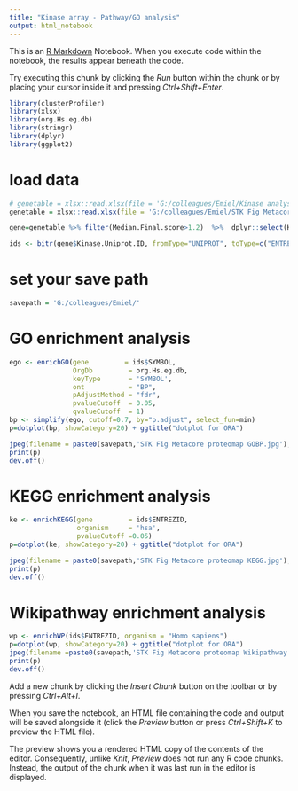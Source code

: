 ---
title: "Kinase array - Pathway/GO analysis"
output: html_notebook
---

This is an [R Markdown](http://rmarkdown.rstudio.com) Notebook. When you execute code within the notebook, the results appear beneath the code. 

Try executing this chunk by clicking the *Run* button within the chunk or by placing your cursor inside it and pressing *Ctrl+Shift+Enter*. 


```{r}
library(clusterProfiler)
library(xlsx)
library(org.Hs.eg.db)
library(stringr)
library(dplyr)
library(ggplot2)
```

# load data
```{r}

# genetable = xlsx::read.xlsx(file = 'G:/colleagues/Emiel/Kinase analysis_STK-N2 00h vs C_Test Chang.xls',sheetIndex = 1)
genetable = xlsx::read.xlsx(file = 'G:/colleagues/Emiel/STK Fig Metacore proteomap etc.xlsx',sheetIndex = 1)

gene=genetable %>% filter(Median.Final.score>1.2)  %>%  dplyr::select(Kinase.Uniprot.ID)

ids <- bitr(gene$Kinase.Uniprot.ID, fromType="UNIPROT", toType=c("ENTREZID", "SYMBOL"), OrgDb="org.Hs.eg.db")

```

# set your save path
```{r}
savepath = 'G:/colleagues/Emiel/'

```


# GO enrichment analysis
```{r}
ego <- enrichGO(gene         = ids$SYMBOL,
                OrgDb         = org.Hs.eg.db,
                keyType       = 'SYMBOL',
                ont           = "BP",
                pAdjustMethod = "fdr",
                pvalueCutoff  = 0.05,
                qvalueCutoff  = 1)
bp <- simplify(ego, cutoff=0.7, by="p.adjust", select_fun=min)
p=dotplot(bp, showCategory=20) + ggtitle("dotplot for ORA")

jpeg(filename = paste0(savepath,'STK Fig Metacore proteomap GOBP.jpg'),height = 650,width = 450)
print(p)
dev.off()

```

# KEGG enrichment analysis
```{r}
ke <- enrichKEGG(gene         = ids$ENTREZID,
                 organism     = 'hsa',
                 pvalueCutoff =0.05)
p=dotplot(ke, showCategory=20) + ggtitle("dotplot for ORA")

jpeg(filename = paste0(savepath,'STK Fig Metacore proteomap KEGG.jpg'),height = 550,width = 450)
print(p)
dev.off()
```


# Wikipathway enrichment analysis
```{r}
wp <- enrichWP(ids$ENTREZID, organism = "Homo sapiens") 
p=dotplot(wp, showCategory=20) + ggtitle("dotplot for ORA")
jpeg(filename =paste0(savepath,'STK Fig Metacore proteomap Wikipathway.jpg'),height = 600,width = 450)
print(p)
dev.off()

```




Add a new chunk by clicking the *Insert Chunk* button on the toolbar or by pressing *Ctrl+Alt+I*.

When you save the notebook, an HTML file containing the code and output will be saved alongside it (click the *Preview* button or press *Ctrl+Shift+K* to preview the HTML file).

The preview shows you a rendered HTML copy of the contents of the editor. Consequently, unlike *Knit*, *Preview* does not run any R code chunks. Instead, the output of the chunk when it was last run in the editor is displayed.
